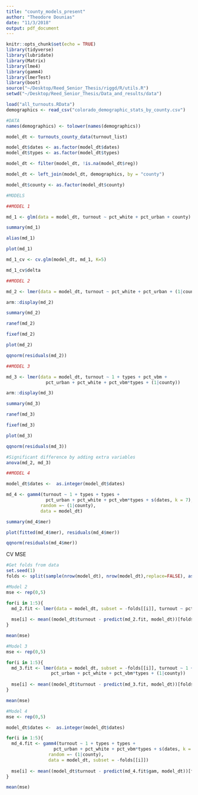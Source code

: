 ```yaml
---
title: "county_models_present"
author: "Theodore Dounias"
date: "11/3/2018"
output: pdf_document
---
```


```r
knitr::opts_chunk$set(echo = TRUE)
library(tidyverse)
library(lubridate)
library(Matrix)
library(lme4)
library(gamm4)
library(lmerTest)
library(boot)
source("~/Desktop/Reed_Senior_Thesis/riggd/R/utils.R")
setwd("~/Desktop/Reed_Senior_Thesis/Data_and_results/data")

load("all_turnouts.RData")
demographics <- read_csv("colorado_demographic_stats_by_county.csv")
```

```r
#DATA
names(demographics) <- tolower(names(demographics))

model_dt <- turnouts_county_data(turnout_list)

model_dt$dates <- as.factor(model_dt$dates)
model_dt$types <- as.factor(model_dt$types)

model_dt <- filter(model_dt, !is.na(model_dt$reg))

model_dt <- left_join(model_dt, demographics, by = "county")

model_dt$county <- as.factor(model_dt$county)

#MODELS

##MODEL 1

md_1 <- glm(data = model_dt, turnout ~ pct_white + pct_urban + county)

summary(md_1)

alias(md_1)

plot(md_1)

md_1_cv <- cv.glm(model_dt, md_1, K=5)

md_1_cv$delta

##MODEL 2

md_2 <- lmer(data = model_dt, turnout ~ pct_white + pct_urban + (1|county))

arm::display(md_2)

summary(md_2)

ranef(md_2)

fixef(md_2)

plot(md_2)

qqnorm(residuals(md_2))

##MODEL 3

md_3 <- lmer(data = model_dt, turnout ~ 1 + types + pct_vbm +
               pct_urban + pct_white + pct_vbm*types + (1|county))

arm::display(md_3)

summary(md_3)

ranef(md_3)

fixef(md_3)

plot(md_3)

qqnorm(residuals(md_3))

#Significant difference by adding extra variables
anova(md_2, md_3)

##MODEL 4

model_dt$dates <-  as.integer(model_dt$dates)

md_4 <- gamm4(turnout ~ 1 + types + types +
               pct_urban + pct_white + pct_vbm*types + s(dates, k = 7), 
             random =~ (1|county), 
             data = model_dt)

summary(md_4$mer)

plot(fitted(md_4$mer), residuals(md_4$mer))

qqnorm(residuals(md_4$mer))

```

CV MSE

```r

#Get folds from data
set.seed(1)
folds <- split(sample(nrow(model_dt), nrow(model_dt),replace=FALSE), as.factor(1:5))

#Model 2
mse <- rep(0,5)

for(i in 1:5){
  md_2.fit <- lmer(data = model_dt, subset = -folds[[i]], turnout ~ pct_white + pct_urban + (1|county))
  
  mse[i] <- mean((model_dt$turnout - predict(md_2.fit, model_dt))[folds[[i]]]^2)
}

mean(mse)

#Model 3
mse <- rep(0,5)

for(i in 1:5){
  md_3.fit <- lmer(data = model_dt, subset = -folds[[i]], turnout ~ 1 + types + pct_vbm +
                 pct_urban + pct_white + pct_vbm*types + (1|county))
  
  mse[i] <- mean((model_dt$turnout - predict(md_3.fit, model_dt))[folds[[i]]]^2)
}

mean(mse)

#Model 4
mse <- rep(0,5)

model_dt$dates <-  as.integer(model_dt$dates)

for(i in 1:5){
  md_4.fit <- gamm4(turnout ~ 1 + types + types +
                  pct_urban + pct_white + pct_vbm*types + s(dates, k = 7), 
                random =~ (1|county), 
                data = model_dt, subset = -folds[[i]])
  
  mse[i] <- mean((model_dt$turnout - predict(md_4.fit$gam, model_dt))[folds[[i]]]^2)
}

mean(mse)

```


